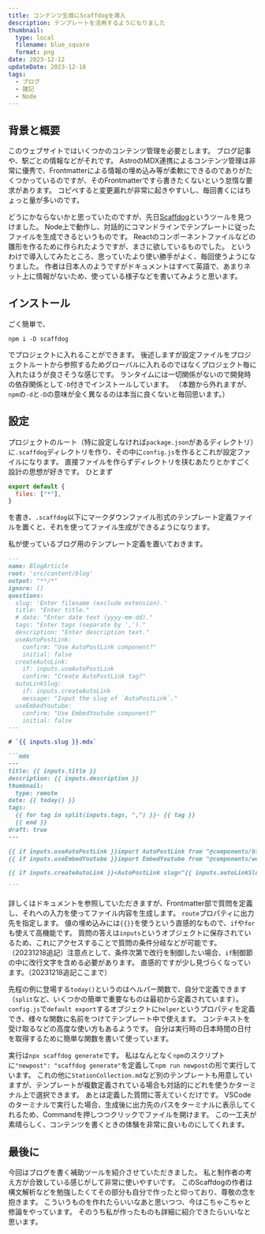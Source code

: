 ```yaml
---
title: コンテンツ生成にScaffdogを導入
description: テンプレートを活用するようになりました
thumbnail:
  type: local
  filename: blue_square
  format: png
date: 2023-12-12
updateDate: 2023-12-18
tags:
  - ブログ
  - 雑記
  - Node
---
```



## 背景と概要

このウェブサイトではいくつかのコンテンツ管理を必要とします。
ブログ記事や、駅ごとの情報などがそれです。
AstroのMDX連携によるコンテンツ管理は非常に優秀で、Frontmatterによる情報の埋め込み等が柔軟にできるのでありがたくつかっているのですが、そのFrontmatterですら書きたくないという怠惰な要求があります。
コピペすると変更漏れが非常に起きやすいし、毎回書くにはちょっと量が多いのです。

どうにかならないかと思っていたのですが、先日<a href="https://scaff.dog/" target="_blank" noreferrer noopener>Scaffdog</a>というツールを見つけました。
Node上で動作し、対話的にコマンドラインでテンプレートに従ったファイルを生成できるというものです。
Reactのコンポーネントファイルなどの雛形を作るために作られたようですが、まさに欲しているものでした。
というわけで導入してみたところ、思っていたより使い勝手がよく、毎回使うようになりました。
作者は日本人のようですがドキュメントはすべて英語で、あまりネット上に情報がないため、使っている様子などを書いてみようと思います。

## インストール

ごく簡単で、

```shell
npm i -D scaffdog
```

でプロジェクトに入れることができます。
後述しますが設定ファイルをプロジェクトルートから参照するためグローバルに入れるのではなくプロジェクト毎に入れたほうが良さそうな感じです。
ランタイムには一切関係がないので開発時の依存関係として`-D`付きでインストールしています。
（本題から外れますが、`npm`の`-d`と`-D`の意味が全く異なるのは本当に良くないと毎回思います。）

## 設定

プロジェクトのルート（特に設定しなければ`package.json`があるディレクトリ）に`.scaffdog`ディレクトリを作り、その中に`config.js`を作るとこれが設定ファイルになります。
直接ファイルを作らずディレクトリを挟むあたりとかすごく設計の思想が好きです。
ひとまず

```js:.scaffdog/config.js
export default {
  files: ["*"],
}
```

を書き、`.scaffdog`以下にマークダウンファイル形式のテンプレート定義ファイルを置くと、それを使ってファイル生成ができるようになります。

私が使っているブログ用のテンプレート定義を置いておきます。

````md:.scaffdog/BlogArticle.md
---
name: BlogArticle
root: 'src/content/blog'
output: "**/*"
ignore: []
questions:
  slug: 'Enter filename (exclude extension).'
  title: "Enter title."
  # date: "Enter date text (yyyy-mm-dd)."
  tags: "Enter tags (separate by ',')."
  description: "Enter description text."
  useAutoPostLink:
    confirm: "Use AutoPostLink component?"
    initial: false
  createAutoLink:
    if: inputs.useAutoPostLink
    confirm: "Create AutoPostLink tag?"
  autoLinkSlug:
    if: inputs.createAutoLink
    message: "Input the slug of `AutoPostLink`."
  useEmbedYoutube:
    confirm: "Use EmbedYoutube component?"
    initial: false
---

# `{{ inputs.slug }}.mdx`

```mdx
---
title: {{ inputs.title }}
description: {{ inputs.description }}
thumbnail:
  type: remote
date: {{ today() }}
tags:
  {{ for tag in split(inputs.tags, ",") }}- {{ tag }}
  {{ end }}
draft: true
---

{{ if inputs.useAutoPostLink }}import AutoPostLink from "@components/blog/AutoPostLink.astro";{{ end }}
{{ if inputs.useEmbedYoutube }}import EmbedYoutube from "@components/works/EmbedYoutube.astro";{{ end }}

{{ if inputs.createAutoLink }}<AutoPostLink slug="{{ inputs.autoLinkSlug }}">リンク</AutoPostLink>。{{ end }}

```

````

詳しくはドキュメントを参照していただきますが、Frontmatter部で質問を定義し、それへの入力を使ってファイル内容を生成します。
`route`プロパティに出力先を指定します。
値の埋め込みには`{{}}`を使うという直感的なもので、`if`や`for`も使えて高機能です。
質問の答えは`inputs`というオブジェクトに保存されているため、これにアクセスすることで質問の条件分岐などが可能です。
（20231218追記）注意点として、条件次第で改行を制御したい場合、`if`制御節の中に改行文字を含める必要があります。
直感的ですが少し見づらくなっています。（20231218追記ここまで）

先程の例に登場する`today()`というのはヘルパー関数で、自分で定義できます（`split`など、いくつかの簡単で重要なものは最初から定義されています）。
`config.js`で`default export`するオブジェクトに`helper`というプロパティを定義でき、様々な関数に名前をつけてテンプレート中で使えます。
コンテキストを受け取るなどの高度な使い方もあるようです。
自分は実行時の日本時間の日付を取得するために簡単な関数を書いて使っています。

実行は`npx scaffdog generate`です。
私はなんとなく`npm`のスクリプトに`"newpost": "scaffdog generate"`を定義して`npm run newpost`の形で実行しています。
これの他に`StationCollection.md`など別のテンプレートも用意していますが、テンプレートが複数定義されている場合も対話的にどれを使うかターミナル上で選択できます。
あとは定義した質問に答えていくだけです。
VSCodeのターミナルで実行した場合、生成後に出力先のパスをターミナルに表示してくれるため、Commandを押しつつクリックでファイルを開けます。
この一工夫が素晴らしく、コンテンツを書くときの体験を非常に良いものにしてくれます。


## 最後に

今回はブログを書く補助ツールを紹介させていただきました。
私と制作者の考え方が合致している感じがして非常に使いやすいです。
このScaffdogの作者は構文解析などを勉強したくてその部分も自分で作ったと仰っており、尊敬の念を抱きます。
こういうものを作れたらいいなあと思いつつ、今はこちゃこちゃと修論をやっています。
そのうち私が作ったものも詳細に紹介できたらいいなと思います。
